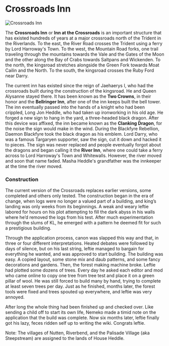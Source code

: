 

# Crossroads Inn

<Image
  src="https://cdn.sanity.io/images/1as7cn02/production/bf079093ecb8386dd69cf70ebc52edbd61986acd-1000x650.png?w=976&h=350&fit=crop&crop=center&auto=format"
  alt="Crossroads Inn"
  width={976}
  height={350}
/>

<ProjectDetails
  floatRight
  region="Riverlands"
  house="House Heddle"
  type="Miscellaneous"
  status="Completed"
  warp="/warp crossroads"
  projectLead="Nemoko, leftie181"
  dateStarted="February 19, 2015"
  dateCompleted="February 19, 2015"
/>

The **Crossroads Inn** or **Inn at the Crossroads** is an important structure that has existed hundreds of years at a major crossroads north of the Trident in the Riverlands. To the east, the River Road crosses the Trident using a ferry by Lord Harroway's Town. To the west, the Mountain Road forks, one trail traveling through the mountains towards the Vale and the Gates of the Moon and the other along the Bay of Crabs towards Saltpans and Wickenden. To the north, the kingsroad stretches alongside the Green Fork towards Moat Cailin and the North. To the south, the kingsroad crosses the Ruby Ford near Darry.

The current inn has existed since the reign of Jaehaerys I, who had the crossroads built during the construction of the kingsroad. He and Queen Alysanne stayed there. It has been known as the **Two Crowns**, in their honor and the **Bellringer Inn**, after one of the inn keeps built the bell tower. The inn eventually passed into the hands of a knight who had been crippled, Long Jon Heddle, who had taken up ironworking in his old age. He forged a new sign to hang in the yard, a three-headed black dragon. After this device was affixed, the inn became known as the **Clanking Dragon**, for the noise the sign would make in the wind. During the Blackfyre Rebellion, Daemon Blackfyre took the black dragon as his emblem. Lord Darry, who was a famous Targaryen supporter, saw the sign, cut it down and hacked it to pieces. The sign was never replaced and people eventually forgot about the dragons and began calling it the **River Inn**, where one could take a ferry across to Lord Harroway's Town and Whitewalls. However, the river moved and soon that name faded. Masha Heddle's grandfather was the innkeeper at the time the river moved.

### Construction

The current version of the Crossroads replaces earlier versions, some completed and others only tested. The construction began in the era of change, when logs were no longer a valued part of a building, and king’s landing was only weeks from its beginnings. A weak and weary leftie labored for hours on his plot attempting to fill the dark abyss in his walls where he’d removed the logs from his test. After much experimentation through the slums of KL, he emerged with a pattern he deemed fit for such a prestigious building.

Through the application process, canon was slapped this way and that, in three or four different interpretations. Heated debates were followed by days of silence, but on his last string, leftie managed to bargain for everything he wanted, and was approved to start building. The building was easy. A copied layout, some stone mix and daub patterns, and some fancy decorations and gardens. Then, the forest making machine broke. Leftie had plotted some dozens of trees. Every day he asked each editor and mod who came online to copy one tree from tree test and place it on a green pillar of wool. He was still forced to build many by hand, trying to complete at least seven trees per day. Just as he finished, months later, the forest tools were fixed and trees spouted up everywhere, and leftie was very annoyed.

After long the whole thing had been finished up and checked over. Like sending a child off to start its own life, Nemeko made a timid note on the application that the build was complete. Now six months later, leftie finally got his lazy, feces ridden self up to writing the wiki. Congrats leftie.

Note: The villages of Nutten, Riverbend, and the Palisade Village (aka Steepstream) are assigned to the lands of House Heddle.
